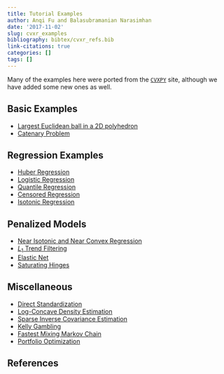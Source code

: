 ```yaml
---
title: Tutorial Examples
author: Anqi Fu and Balasubramanian Narasimhan
date: '2017-11-02'
slug: cvxr_examples
bibliography: bibtex/cvxr_refs.bib
link-citations: true
categories: []
tags: []
---
```


Many of the examples here were ported from
the [`CVXPY`](https://cvxpy.org) site, although we have added some new ones as well.

## Basic Examples

- [Largest Euclidean ball in a 2D polyhedron](/post/examples/cvxr_2d_ball/)
- [Catenary Problem](/post/examples/cvxr_catenary/)

## Regression Examples

- [Huber Regression](/post/examples/cvxr_huber-regression/)
- [Logistic Regression](/post/examples/cvxr_logistic-regression/)
- [Quantile Regression](/post/examples/cvxr_quantile-regression/)
- [Censored Regression](/post/examples/cvxr_censored-regression/)
- [Isotonic Regression](/post/examples/cvxr_isotonic-regression/)

## Penalized Models

- [Near Isotonic and Near Convex Regression](/post/examples/cvxr_near-isotonic-and-near-convex-regression/)
- [$L_1$ Trend Filtering](/post/examples/cvxr_l1-trend-filtering/)
- [Elastic Net](/post/examples/cvxr_elastic-net/)
- [Saturating Hinges](/post/examples/cvxr_saturating_hinges/)
  
## Miscellaneous

- [Direct Standardization](/post/examples/cvxr_direct-standardization/)
- [Log-Concave Density Estimation](/post/examples/cvxr_log-concave/)
- [Sparse Inverse Covariance Estimation](/post/examples/cvxr_sparse_inverse_covariance_estimation/)
- [Kelly Gambling](/post/examples/cvxr_kelly-strategy/)
- [Fastest Mixing Markov Chain](/post/examples/cvxr_fast-mixing-mc/)
- [Portfolio Optimization](/post/examples/cvxr_portfolio-optimization/)

## References
